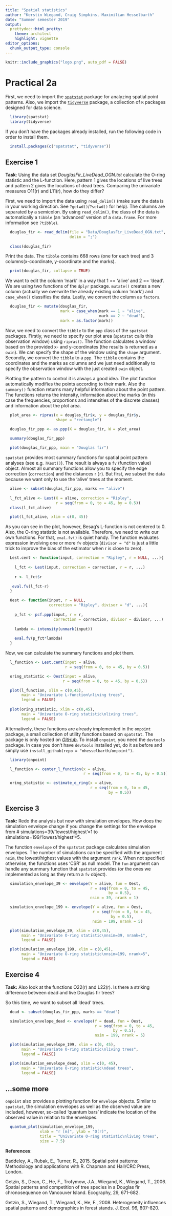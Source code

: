 ```yaml
---
title: "Spatial statistics"
author: "Kerstin Wiegand, Craig Simpkins, Maximilian Hesselbarth"
date: "Summer semester 2019"
output:
  prettydoc::html_pretty:
    theme: architect
    highlight: vignette
editor_options: 
  chunk_output_type: console
---
```


```r
knitr::include_graphics("logo.png", auto_pdf = FALSE)
```

# Practical 2a

First, we need to import the [`spatstat`](https://spatstat.org) package for analyzing spatial point patterns. Also, we import the [`tidyverse`](https://www.tidyverse.org) package, a collection of `R` packages designed for data science.

```r
  library(spatstat)
  library(tidyverse)
```

If you don't have the packages already installed, run the following code in order to install them. 

```r
  install.packages(c("spatstat", "tidyverse"))
```

## Exercise 1 

__Task__: Using the data set *DouglasFir_LiveDead_OGN.txt* calculate the O-ring statistic and the L-function. Here, pattern 1 gives the locations of live trees and pattern 2 gives the locations of dead trees. Comparing the univariate measures O11(r) and L11(r), how do they differ?

First, we need to import the data using `read_delim()` (make sure the data is in your working direction. See `?getwd()`/`?setwd()` for help). The columns are separated by a semicolon. By using `read_delim()`, the class of the data is automatically a `tibble` (an 'advanced' version of a `data.frame`. For more information see `?tibble`). 

```r
  douglas_fir <- read_delim(file = "Data/DouglasFir_LiveDead_OGN.txt",
                            delim = ";")
  
  class(douglas_fir)
```

Print the data. The `tibble` contains 668 rows (one for each tree) and 3 columns(x-coordinate, y-coordinate and the marks).
```r
  print(douglas_fir, collapse = TRUE)
```

We want to edit the column 'mark' in a way that 1 == 'alive' and 2 == 'dead'. We are using two functions of the `dplyr` package. `mutate()` creates a new column (actually we overwrite the already existing column 'mark') and `case_when()` classifies the data. Lastly, we convert the column as `factors`. 

```r
  douglas_fir <- mutate(douglas_fir,
                        mark = case_when(mark == 1 ~ "alive",
                                         mark == 2 ~ "dead"),
                        mark = as.factor(mark))
```

Now, we need to convert the `tibble`  to the `ppp` class of the `spatstat` packages. Firstly, we need to specify our plot area (`spatstat` calls this observation window) using `ripras()`. The function calculates a window based on the provided x- and y-coordinates (the results is returned as a `owin`). We can specify the shape of the window using the `shape` argument. Secondly, we convert the `tibble` to a `ppp`. The `tibble` contains the coordinates and the marks as columns and we just need additionally to specify the observation window with the just created `owin` object.

Plotting the pattern to control it is always a good idea. The plot function automatically modifies the points according to their mark. Also the `summary()` function returns many helpful information about the point pattern. The functions returns the intensity, information about the marks (in this case the frequencies, proportions and intensities of the discrete classes) and information about the plot area.

```r
  plot_area <- ripras(x = douglas_fir$x, y = douglas_fir$y, 
                      shape = "rectangle")

  douglas_fir_ppp <- as.ppp(X = douglas_fir, W = plot_area)
  
  summary(douglas_fir_ppp)
``` 

```r
  plot(douglas_fir_ppp, main = "Douglas fir")
```

`spatstat` provides most summary functions for spatial point pattern analyses (see e.g. `?Kest()`). The result is always a `fv` (function value) object. Almost all summary functions allow you to specify the edge correction (`correction`) and the distances r (`r`). But first, we subset the data because we want only to use the 'alive' trees at the moment.

```r
  alive <- subset(douglas_fir_ppp, marks == "alive")
  
  l_fct_alive <- Lest(X = alive, correction = "Ripley", 
                      r = seq(from = 0, to = 45, by = 0.5))
  class(l_fct_alive)
```

```r
  plot(l_fct_alive, xlim = c(0, 45))
```

As you can see in the plot, however, Besag's L-function is not centered to 0. Also, the O-ring statistic is not available. Therefore, we need to write our own functions. For that, `eval.fv()` is quiet handy. The function evaluates expression involving one or more `fv` objects (`divisor = "d"` is just a little trick to improve the bias of the estimator when r is close to zero).

```r
  Lest.cent <- function(input, correction = "Ripley", r = NULL, ...){
    
    l_fct <- Lest(input, correction = correction, r = r, ...)
    
    r <- l_fct$r
    
   eval.fv(l_fct-r)
  }

  Oest <- function(input, r = NULL, 
                   correction = "Ripley", divisor = "d", ...){
    
    p_fct <- pcf.ppp(input, r = r,
                     correction = correction, divisor = divisor, ...)
    
    lambda <- intensity(unmark(input))
    
    eval.fv(p_fct*lambda)
  }
```

Now, we can calculate the summary functions and plot them.

```r
  l_function <- Lest.cent(input = alive, 
                          r = seq(from = 0, to = 45, by = 0.5))

  oring_statistic <- Oest(input = alive, 
                         r = seq(from = 0, to = 45, by = 0.5))

```

```r
  plot(l_function, xlim = c(0,45), 
       main = "Univariate L-function\nliving trees", 
       legend = FALSE)
  
  plot(oring_statistic, xlim = c(0,45), 
       main = "Univariate O-ring statistic\nliving trees", 
       legend = FALSE)
```

Alternatively, these functions are already implemented in the `onpoint` package, a small collection of utility functions based on `spatstat`. The package is only hosted on [*GitHub*](https://github.com/mhesselbarth/onpoint). To install `onpoint`, you need the `devtools` package. In case you don't have `devtools` installed yet, do it as before and simply use `install_github(repo = "mhesselbarth/onpoint")`.

```r
  library(onpoint)

  l_function <- center_l_function(x = alive, 
                                  r = seq(from = 0, to = 45, by = 0.5))

  oring_statistic <- estimate_o_ring(x = alive, 
                                     r = seq(from = 0, to = 45, 
                                             by = 0.5))
```

## Exercise 3
__Task:__ Redo the analysis but now with simulation envelopes. How does the simulation envelope change if you change the settings for the envelope from # simulations=39/'lowest/highest'=1 to simulations=199/'lowest/highest'=5.

The function `envelope` of the `spatstat` package calculates simulation envelopes. The number of simulations can be specified with the argument `nsim`, the lowest/highest values with the argument `rank`. When not specified otherwise, the functions uses 'CSR' as null model. The `fun` argument can handle any summary function that `spatstat` provides (or the ones we implemented as long as they return a `fv` object).

```r
  simulation_envelope_39 <- envelope(Y = alive, fun = Oest,
                                     r = seq(from = 0, to = 45, 
                                             by = 0.5),
                                     nsim = 39, nrank = 1)

  simulation_envelope_199 <- envelope(Y = alive, fun = Oest, 
                                      r = seq(from = 0, to = 45, 
                                              by = 0.5),
                                      nsim = 199, nrank = 5)
```

```r
  plot(simulation_envelope_39, xlim = c(0,45), 
       main = "Univariate O-ring statistic\nnsim=39, nrank=1", 
       legend = FALSE)

  plot(simulation_envelope_199, xlim = c(0,45), 
       main = "Univariate O-ring statistic\nnsim=199, nrank=5", 
       legend = FALSE)
```

## Exercise 4 
__Task:__ Also look at the functions O22(r) and L22(r). Is there a striking difference between dead and live Douglas fir trees?

So this time, we want to subset all 'dead' trees.

```r
  dead <- subset(douglas_fir_ppp, marks == "dead")

  simulation_envelope_dead <- envelope(Y = dead, fun = Oest,
                                       r = seq(from = 0, to = 45,
                                               by = 0.5),
                                       nsim = 199, nrank = 5)
```

```r
  plot(simulation_envelope_199, xlim = c(0, 45), 
       main = "Univariate O-ring statistic\nliving trees",
       legend = FALSE)

  plot(simulation_envelope_dead, xlim = c(0, 45), 
       main = "Univariate O-ring statistic\ndead trees", 
       legend = FALSE)
```

## ...some more

`onpoint` also provides a plotting function for `envelope` objects. Similar to `spatstat`, the simulation envelopes as well as the observed value are included, however, so-called 'quantum bars' indicate the location of the observed value in relation to the envelopes.

```r
  quantum_plot(simulation_envelope_199, 
               xlab = "r [m]", ylab = "O(r)",
               title = "Univariate O-ring statistic\nliving trees",
               size = 7.5)
```

__References__:

Baddeley, A., Rubak, E., Turner, R., 2015. Spatial point patterns: Methodology and applications with R. Chapman and Hall/CRC Press, London.

Getzin, S., Dean, C., He, F., Trofymow, J.A., Wiegand, K., Wiegand, T., 2006. Spatial patterns and competition of tree species in a Douglas fir chronosequence on Vancouver Island. Ecography, 29, 671-682.

Getzin, S., Wiegand, T., Wiegand, K., He, F., 2008. Heterogeneity influences spatial patterns and demographics in forest stands. J. Ecol. 96, 807-820.